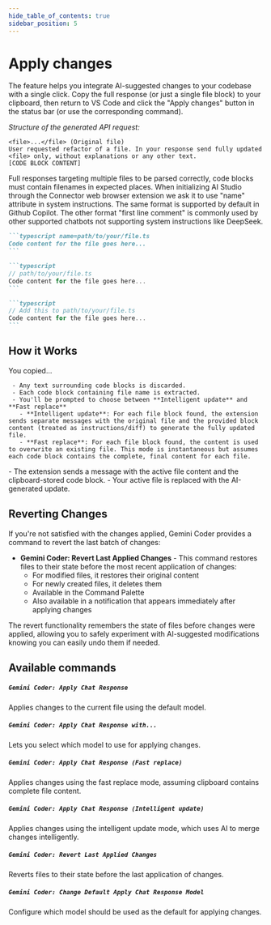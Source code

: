 ```yaml
---
hide_table_of_contents: true
sidebar_position: 5
---
```



# Apply changes

The feature helps you integrate AI-suggested changes to your codebase with a single click. Copy the full response (or just a single file block) to your clipboard, then return to VS Code and click the "Apply changes" button in the status bar (or use the corresponding command).

_Structure of the generated API request:_

```
<file>...</file> (Original file)
User requested refactor of a file. In your response send fully updated <file> only, without explanations or any other text.
[CODE BLOCK CONTENT]
```

Full responses targeting multiple files to be parsed correctly, code blocks must contain filenames in expected places. When initializing AI Studio through the Connector web browser extension we ask it to use "name" attribute in system instructions. The same format is supported by default in Github Copilot. The other format "first line comment" is commonly used by other supported chatbots not supporting system instructions like DeepSeek.

<Tabs groupId="apply-changes-1">
  <TabItem value="format" label='"name" attribute'>

````markdown
```typescript name=path/to/your/file.ts
Code content for the file goes here...
```
````

  </TabItem>
  <TabItem value="comment" label="First line comment">

````markdown
```typescript
// path/to/your/file.ts
Code content for the file goes here...
```
````

````markdown
```typescript
// Add this to path/to/your/file.ts
Code content for the file goes here...
```
````

  </TabItem>
</Tabs>

## How it Works

You copied...

<Tabs groupId="apply-changes-2">
  <TabItem value="format" label='whole response'>

     - Any text surrounding code blocks is discarded.
     - Each code block containing file name is extracted.
     - You'll be prompted to choose between **Intelligent update** and **Fast replace**
       - **Intelligent update**: For each file block found, the extension sends separate messages with the original file and the provided block content (treated as instructions/diff) to generate the fully updated file.
       - **Fast replace**: For each file block found, the content is used to overwrite an existing file. This mode is instantaneous but assumes each code block contains the complete, final content for each file.

  </TabItem>
  <TabItem value="comment" label="single code block">
   - The extension sends a message with the active file content and the clipboard-stored code block.
   - Your active file is replaced with the AI-generated update.

  </TabItem>
</Tabs>

## Reverting Changes

If you're not satisfied with the changes applied, Gemini Coder provides a command to revert the last batch of changes:

- **Gemini Coder: Revert Last Applied Changes** - This command restores files to their state before the most recent application of changes:
  - For modified files, it restores their original content
  - For newly created files, it deletes them
  - Available in the Command Palette
  - Also available in a notification that appears immediately after applying changes

The revert functionality remembers the state of files before changes were applied, allowing you to safely experiment with AI-suggested modifications knowing you can easily undo them if needed.

## Available commands

##### `Gemini Coder: Apply Chat Response`

Applies changes to the current file using the default model.

##### `Gemini Coder: Apply Chat Response with...`

Lets you select which model to use for applying changes.

##### `Gemini Coder: Apply Chat Response (Fast replace)`

Applies changes using the fast replace mode, assuming clipboard contains complete file content.

##### `Gemini Coder: Apply Chat Response (Intelligent update)`

Applies changes using the intelligent update mode, which uses AI to merge changes intelligently.

##### `Gemini Coder: Revert Last Applied Changes`

Reverts files to their state before the last application of changes.

##### `Gemini Coder: Change Default Apply Chat Response Model`

Configure which model should be used as the default for applying changes.
